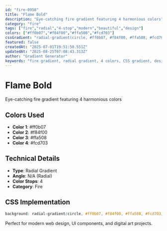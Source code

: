 ```yaml
---
id: "fire-0958"
title: "Flame Bold"
description: "Eye-catching fire gradient featuring 4 harmonious colors"
category: "fire"
tags: ["fire","radial","4-stop","modern","beautiful","design"]
colors: ["#ff0b07","#f84f00","#ffa508","#fcd703"]
cssGradient: "radial-gradient(circle, #ff0b07, #f84f00, #ffa508, #fcd703)"
featured: false
createdAt: "2025-07-01T19:51:50.551Z"
updatedAt: "2025-08-25T07:08:43.313Z"
author: "Gradient Generator"
keywords: "fire gradient, radial gradient, 4 colors, CSS gradient, design, #ff0b07, #f84f00, #ffa508, #fcd703"
---
```


# Flame Bold

Eye-catching fire gradient featuring 4 harmonious colors

## Colors Used
- **Color 1**: #ff0b07
- **Color 2**: #f84f00
- **Color 3**: #ffa508
- **Color 4**: #fcd703

## Technical Details
- **Type**: Radial Gradient
- **Angle**: N/A (Radial)
- **Color Stops**: 4
- **Category**: Fire

## CSS Implementation
```css
background: radial-gradient(circle, #ff0b07, #f84f00, #ffa508, #fcd703);
```

Perfect for modern web design, UI components, and digital art projects.
